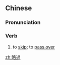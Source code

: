 {{also|略过}}
==Chinese==
{{zh-forms|s=略过}}

===Pronunciation===
{{zh-pron
|m=lüèguò
|cat=v
}}

===Verb===
{{zh-verb}}

# to [[skip]]; to [[pass over]]

[[zh:略過]]